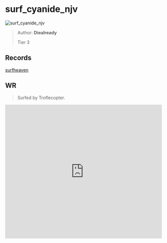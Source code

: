 
# surf_cyanide_njv

![surf_cyanide_njv](https://raw.githubusercontent.com/Sayt123/SurfMapPics/Maps-and-bonuses/csgo/surf_cyanide_njv.jpg)

> Author: **Diealready**
>
> Tier 3

## Records

[surfheaven](https://surfheaven.eu/map/surf_cyanide_njv)

## WR

> Surfed by Troflecopter.

<iframe
width="100%"
height="430"
src="https://www.youtube.com/embed/PT23BlBAyA4"
frameborder="0"
allow="accelerometer; autoplay; clipboard-write; encrypted-media; gyroscope; picture-in-picture"
allowFullScreen
/>

```md

[Surf Timer] - Troflecopter finished in 01:10:78 (WR -00:00:59). Improving by 00:00:79
[Surf Timer] - Troflecopter beat the map record! Rank: 1/563


```
                